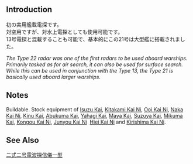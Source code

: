 {{Template:Equipmentinfo
|name = Type 21 Air RADAR
|id = 30
|japanesename = 21号対空電探
|icon = {{Radar}}
|type = Large Radar
|effect = {{AA}}+4, {{Hit}}+2, {{LOS}}+4
|scrap = {{Steel}}20, {{Bauxite}}20
|image = <gallery type="slideshow" widths="360px" position="center" hideaddbutton="true">
Equipment30-1.png
Equipment30-2.png
Equipment30-3.png
Equipment30-4.png
</gallery>
|DD = yellow
|CL = lime
|CLT = lime
|CA = lime
|CAV = lime
|BB = lime
|BBV = lime
|FASTBB = lime
|AV = lime
|CVL = lime
|CV = lime
|notes = Special Restrictions
*DD: [[Kasumi|Kasumi Kai Ni Type B]] only}}

==Introduction==
初の実用艦載電探です。<br>
対空用ですが、対水上電探としても使用可能です。<br>
13号電探と混載することも可能で、基本的にこの21号は大型艦に搭載されました。

''The Type 22 radar was one of the first radars to be used aboard warships. Primarily tasked as for air search, it can also be used for surface search. While this can be used in conjunction with the Type 13, the Type 21 is basically used aboard larger warships.''
==Notes==
Buildable. Stock equipment of [[Isuzu|Isuzu Kai]], [[Kitakami|Kitakami Kai Ni]], [[Ooi|Ooi Kai Ni]], [[Naka|Naka Kai Ni]], [[Kinu|Kinu Kai]], [[Abukuma|Abukuma Kai]], [[Yahagi|Yahagi Kai]], [[Maya|Maya Kai]], [[Suzuya|Suzuya Kai]], [[Mikuma|Mikuma Kai]], [[Kongou|Kongou Kai Ni]], [[Junyou|Junyou Kai Ni]]  [[Hiei|Hiei Kai Ni]] and [[Kirishima|Kirishima Kai Ni]].

==See Also==
[[wikipedia:ja:二式二号電波探信儀一型|二式二号電波探信儀一型]]
{{Equipmentlist}}